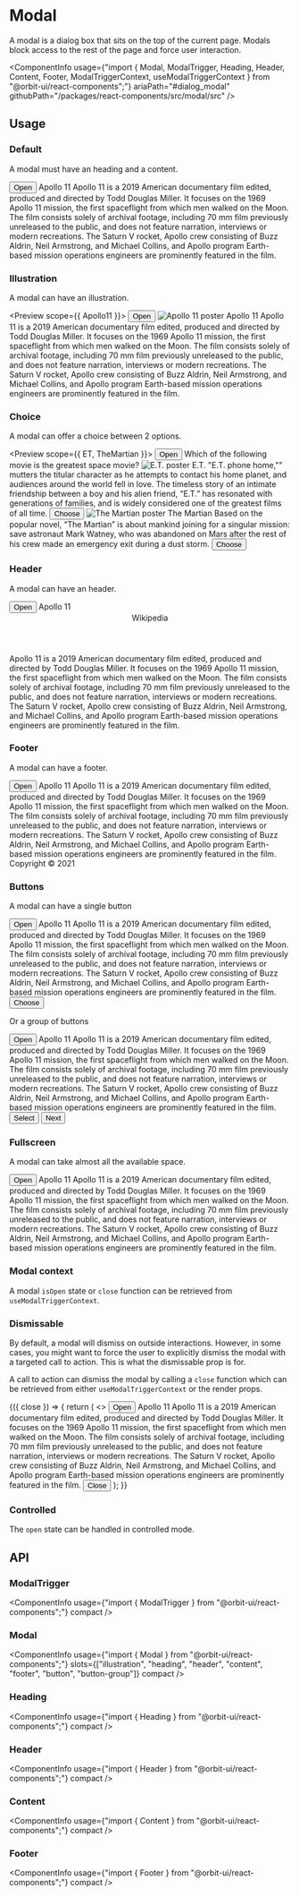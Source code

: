 
<Meta
    title="Components/Modal"
    id="modal"
/>

# Modal

<Tagline>A modal is a dialog box that sits on the top of the current page. Modals block access to the rest of the page and force user interaction.</Tagline>

<ComponentInfo
    usage={"import { Modal, ModalTrigger, Heading, Header, Content, Footer, ModalTriggerContext, useModalTriggerContext } from \"@orbit-ui/react-components\";"}
    ariaPath="#dialog_modal"
    githubPath="/packages/react-components/src/modal/src"
/>

## Usage

### Default

A modal must have an heading and a content.

<Preview>
    <Story name="default">
        <ModalTrigger>
            <Button>Open</Button>
            <Modal>
                <Heading>Apollo 11</Heading>
                <Content>
                    <Paragraph>Apollo 11 is a 2019 American documentary film edited, produced and directed by Todd Douglas Miller. It focuses on the 1969 Apollo 11 mission, the first spaceflight from which men walked on the Moon.</Paragraph>
                    <Paragraph>The film consists solely of archival footage, including 70 mm film previously unreleased to the public, and does not feature narration, interviews or modern recreations. The Saturn V rocket, Apollo crew consisting of Buzz Aldrin, Neil Armstrong, and Michael Collins, and Apollo program Earth-based mission operations engineers are prominently featured in the film.</Paragraph>
                </Content>
            </Modal>
        </ModalTrigger>
    </Story>
</Preview>

### Illustration

A modal can have an illustration.

<Preview scope={{ Apollo11 }}>
    <Story name="illustration">
        <ModalTrigger>
            <Button>Open</Button>
            <Modal>
                <Illustration>
                    <Image src={Apollo11} alt="Apollo 11 poster" />
                </Illustration>
                <Heading>Apollo 11</Heading>
                <Content>
                    <Paragraph>Apollo 11 is a 2019 American documentary film edited, produced and directed by Todd Douglas Miller. It focuses on the 1969 Apollo 11 mission, the first spaceflight from which men walked on the Moon.</Paragraph>
                    <Paragraph>The film consists solely of archival footage, including 70 mm film previously unreleased to the public, and does not feature narration, interviews or modern recreations. The Saturn V rocket, Apollo crew consisting of Buzz Aldrin, Neil Armstrong, and Michael Collins, and Apollo program Earth-based mission operations engineers are prominently featured in the film.</Paragraph>
                </Content>
            </Modal>
        </ModalTrigger>
    </Story>
</Preview>

### Choice

A modal can offer a choice between 2 options.

<Preview scope={{ ET, TheMartian }}>
    <Story name="choice">
        <ModalTrigger>
            <Button>Open</Button>
            <Modal>
                <Heading>Which of the following movie is the greatest space movie?</Heading>
                <Content>
                    <Card>
                        <Image src={ET} alt="E.T. poster" />
                        <Heading>E.T.</Heading>
                        <Content>"E.T. phone home,"" mutters the titular character as he attempts to contact his home planet, and audiences around the world fell in love. The timeless story of an intimate friendship between a boy and his alien friend, “E.T.” has resonated with generations of families, and is widely considered one of the greatest films of all time.</Content>
                        <Button color="primary">Choose</Button>
                    </Card>
                    <Card>
                        <Image src={TheMartian} alt="The Martian poster" />
                        <Heading>The Martian</Heading>
                        <Content>Based on the popular novel, “The Martian” is about mankind joining for a singular mission: save astronaut Mark Watney, who was abandoned on Mars after the rest of his crew made an emergency exit during a dust storm.</Content>
                        <Button color="primary">Choose</Button>
                    </Card>
                </Content>
            </Modal>
        </ModalTrigger>
    </Story>
</Preview>

### Header

A modal can have an header.

<Preview>
    <Story name="header">
        <ModalTrigger>
            <Button>Open</Button>
            <Modal>
                <Heading>Apollo 11</Heading>
                <Header>
                    <TextLink href="https://en.wikipedia.org/wiki/Apollo_11_(2019_film)" external>Wikipedia</TextLink>
                </Header>
                <Content>
                    <Paragraph>Apollo 11 is a 2019 American documentary film edited, produced and directed by Todd Douglas Miller. It focuses on the 1969 Apollo 11 mission, the first spaceflight from which men walked on the Moon.</Paragraph>
                    <Paragraph>The film consists solely of archival footage, including 70 mm film previously unreleased to the public, and does not feature narration, interviews or modern recreations. The Saturn V rocket, Apollo crew consisting of Buzz Aldrin, Neil Armstrong, and Michael Collins, and Apollo program Earth-based mission operations engineers are prominently featured in the film.</Paragraph>
                </Content>
            </Modal>
        </ModalTrigger>
    </Story>
</Preview>

### Footer

A modal can have a footer.

<Preview>
    <Story name="footer">
        <ModalTrigger>
            <Button>Open</Button>
            <Modal>
                <Heading>Apollo 11</Heading>
                <Content>
                    <Paragraph>Apollo 11 is a 2019 American documentary film edited, produced and directed by Todd Douglas Miller. It focuses on the 1969 Apollo 11 mission, the first spaceflight from which men walked on the Moon.</Paragraph>
                    <Paragraph>The film consists solely of archival footage, including 70 mm film previously unreleased to the public, and does not feature narration, interviews or modern recreations. The Saturn V rocket, Apollo crew consisting of Buzz Aldrin, Neil Armstrong, and Michael Collins, and Apollo program Earth-based mission operations engineers are prominently featured in the film.</Paragraph>
                </Content>
                <Footer>Copyright © 2021</Footer>
            </Modal>
        </ModalTrigger>
    </Story>
</Preview>

### Buttons

A modal can have a single button

<Preview>
    <Story name="button">
        <ModalTrigger>
            <Button>Open</Button>
            <Modal>
                <Heading>Apollo 11</Heading>
                <Content>
                    <Paragraph>Apollo 11 is a 2019 American documentary film edited, produced and directed by Todd Douglas Miller. It focuses on the 1969 Apollo 11 mission, the first spaceflight from which men walked on the Moon.</Paragraph>
                    <Paragraph>The film consists solely of archival footage, including 70 mm film previously unreleased to the public, and does not feature narration, interviews or modern recreations. The Saturn V rocket, Apollo crew consisting of Buzz Aldrin, Neil Armstrong, and Michael Collins, and Apollo program Earth-based mission operations engineers are prominently featured in the film.</Paragraph>
                </Content>
                <Button color="primary">Choose</Button>
            </Modal>
        </ModalTrigger>
    </Story>
</Preview>

Or a group of buttons

<Preview>
    <Story name="button group">
        <ModalTrigger>
            <Button>Open</Button>
            <Modal>
                <Heading>Apollo 11</Heading>
                <Content>
                    <Paragraph>Apollo 11 is a 2019 American documentary film edited, produced and directed by Todd Douglas Miller. It focuses on the 1969 Apollo 11 mission, the first spaceflight from which men walked on the Moon.</Paragraph>
                    <Paragraph>The film consists solely of archival footage, including 70 mm film previously unreleased to the public, and does not feature narration, interviews or modern recreations. The Saturn V rocket, Apollo crew consisting of Buzz Aldrin, Neil Armstrong, and Michael Collins, and Apollo program Earth-based mission operations engineers are prominently featured in the film.</Paragraph>
                </Content>
                <ButtonGroup>
                    <Button color="secondary">Select</Button>
                    <Button color="primary">Next</Button>
                </ButtonGroup>
            </Modal>
        </ModalTrigger>
    </Story>
</Preview>

### Fullscreen

A modal can take almost all the available space.

<Preview>
    <Story name="fullscreen">
        <ModalTrigger>
            <Button>Open</Button>
            <Modal fullscreen>
                <Heading>Apollo 11</Heading>
                <Content>
                    <Paragraph>Apollo 11 is a 2019 American documentary film edited, produced and directed by Todd Douglas Miller. It focuses on the 1969 Apollo 11 mission, the first spaceflight from which men walked on the Moon.</Paragraph>
                    <Paragraph>The film consists solely of archival footage, including 70 mm film previously unreleased to the public, and does not feature narration, interviews or modern recreations. The Saturn V rocket, Apollo crew consisting of Buzz Aldrin, Neil Armstrong, and Michael Collins, and Apollo program Earth-based mission operations engineers are prominently featured in the film.</Paragraph>
                </Content>
            </Modal>
        </ModalTrigger>
    </Story>
</Preview>

### Modal context

A modal `isOpen` state or `close` function can be retrieved from `useModalTriggerContext`.

<Preview filePath="/modal/docs/ModalContext" />

### Dismissable

By default, a modal will dismiss on outside interactions. However, in some cases, you might want to force the user to explicitly dismiss the modal with a targeted call to action. This is what the dismissable prop is for.

A call to action can dismiss the modal by calling a `close` function which can be retrieved from either `useModalTriggerContext` or the render props.

<Preview>
    <Story name="dismissable">
        <ModalTrigger dismissable={false}>
            {({ close }) => {
                return (
                    <>
                        <Button>Open</Button>
                        <Modal>
                            <Heading>Apollo 11</Heading>
                            <Content>
                                <Paragraph>Apollo 11 is a 2019 American documentary film edited, produced and directed by Todd Douglas Miller. It focuses on the 1969 Apollo 11 mission, the first spaceflight from which men walked on the Moon.</Paragraph>
                                <Paragraph>The film consists solely of archival footage, including 70 mm film previously unreleased to the public, and does not feature narration, interviews or modern recreations. The Saturn V rocket, Apollo crew consisting of Buzz Aldrin, Neil Armstrong, and Michael Collins, and Apollo program Earth-based mission operations engineers are prominently featured in the film.</Paragraph>
                            </Content>
                            <Button
                                color="primary"
                                onClick={close}
                            >Close</Button>
                        </Modal>
                    </>
                );
            }}
        </ModalTrigger>
    </Story>
</Preview>

### Controlled

The `open` state can be handled in controlled mode.

<Preview filePath="/modal/docs/ControlledModal" />

## API

### ModalTrigger

<ComponentInfo
    usage={"import { ModalTrigger } from \"@orbit-ui/react-components\";"}
    compact
/>

<ArgsTable of={InnerModalTrigger} sort="alpha" />

### Modal

<ComponentInfo
    usage={"import { Modal } from \"@orbit-ui/react-components\";"}
    slots={["illustration", "heading", "header", "content", "footer", "button", "button-group"]}
    compact
/>

<ArgsTable of={InnerModal} sort="alpha" />

### Heading

<ComponentInfo
    usage={"import { Heading } from \"@orbit-ui/react-components\";"}
    compact
/>

<ArgsTable of={InnerHeading} sort="alpha" />

### Header

<ComponentInfo
    usage={"import { Header } from \"@orbit-ui/react-components\";"}
    compact
/>

<ArgsTable of={InnerHeader} sort="alpha" />

### Content

<ComponentInfo
    usage={"import { Content } from \"@orbit-ui/react-components\";"}
    compact
/>

<ArgsTable of={InnerContent} sort="alpha" />

### Footer

<ComponentInfo
    usage={"import { Footer } from \"@orbit-ui/react-components\";"}
    compact
/>

<ArgsTable of={InnerFooter} sort="alpha" />




